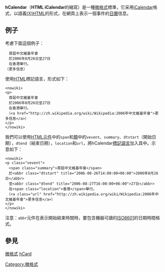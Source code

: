 {{lowercase}}
{{Unreferenced|time=2013-12-18T02:18:27+00:00}}
'''hCalendar'''（'''HTML iCalendar'''的縮寫）是一種[[微格式|微格式]]標準，它采用[[iCalendar|iCalendar]]格式，以語義[[HTML|(X)HTML]]的形式，在網頁上表示一個事件的[[日曆|日曆]]信息。

== 例子 ==

考慮下面這個例子：
<pre>
　首屆中文維基年會
　於2006年8月26日至27日
　在香港舉行。
（更多信息）
</pre>

使用[[HTML|HTML]]標記語言，形式如下：
<pre>
<nowiki>
<p>
　首屆中文維基年會
　於2006年8月26日至27日
　在香港舉行。
　（<a href="http://zh.wikipedia.org/wiki/Wikipedia:2006年中文維基年會">更多信息</a>）
</p>
</nowiki>
</pre>

我們可以使用[[HTML元件|HTML元件]]中的<code>span</code>和[[HTML#属性|類]]中的<code>vevent</code>、<code>summary</code>、<code>dtstart</code>（開始日期），<code>dtend</code>（結束日期），<code>location</code>和<code>url</code>，將hCalendar[[標記語言|標記語言]]加入其中。示意如下：

<pre>
<nowiki>
<p class="vevent">
　<span class="summary">首屆中文維基年會</span>
　於<abbr class="dtstart" title="2006-08-26T14:00:00+06:00">2006年8月26日</abbr>
　至<abbr class="dtend" title="2006-08-27T16:00:00+06:00">27日</abbr>
　在<span class="location">香港</span>舉行。
　（<a class="url" href="http://zh.wikipedia.org/wiki/Wikipedia:2006年中文維基年會">更多信息</a>）
</p>
</nowiki>
</pre>

注意：<code>abbr</code>元件在表示開始結束時間時，要包含機器可讀的[[ISO8601|ISO8601]]的日期時間格式。

== 參見 ==
[[微格式|微格式]]
[[hCard|hCard]]

[[Category:微格式|Category:微格式]]